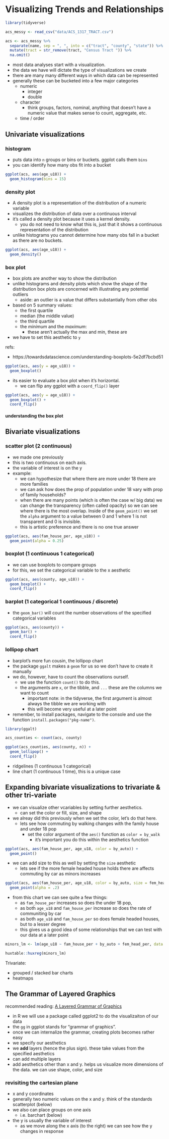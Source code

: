 # Visualizing Trends and Relationships


```r
library(tidyverse)

acs_messy <- read_csv("data/ACS_1317_TRACT.csv")

acs <- acs_messy %>% 
  separate(name, sep = ", ", into = c("tract", "county", "state")) %>% 
  mutate(tract = str_remove(tract, "Census Tract ")) %>% 
  na.omit()
```


- most data analyses start with a visualization. 
- the data we have will dictate the type of visualizations we create
- there are many many different ways in which data can be represented
- generally these can be bucketed into a few major categories
  - numeric 
    - integer
    - double
  - character 
    - think groups, factors, nominal, anything that doesn't have a numeric value that makes sense to count, aggregate, etc.
  - time / order 
  
## Univariate visualizations

### histogram

- puts data into `n` groups or bins or buckets. ggplot calls them `bins`
- you can identify how many obs fit into a bucket
  
```r
ggplot(acs, aes(age_u18)) +
  geom_histogram(bins = 15)
```

### density plot

- A density plot is a representation of the distribution of a numeric variable
- visualizes the distribution of data over a continuous interval
- it's called a density plot because it uses a kernel density.
  - you do not need to know what this is, just that it shows a continuous representation of the distribution
- unlike histograms you cannot determine how many obs fall in a bucket as there are no buckets.

```r
ggplot(acs, aes(age_u18)) +
  geom_density()
```

### box plot


- box plots are another way to show the distribution
- unlike histograms and density plots which show the shape of the distribution box plots are concerned with illustrating any potential outliers
  - aside: an outlier is a value that differs substantially from other obs
- based on 5 summary values:
  - the first quartile 
  - median (the middle value)
  - the third quartile
  - the _minimum_ and the _maximum_:
    - these aren't actually the max and min, these are 
- we have to set this aesthetic to `y`
  
refs:

- https://towardsdatascience.com/understanding-boxplots-5e2df7bcbd51

```r
ggplot(acs, aes(y = age_u18)) +
  geom_boxplot() 
```

- its easier to evaluate a box plot when it's horizontal.
  - we can flip any ggplot with a `coord_flip()` layer


  
```r
ggplot(acs, aes(y = age_u18)) +
  geom_boxplot() +
  coord_flip()
```

#### understanding the box plot

## Bivariate visualizations

### scatter plot (2 continuous)
  - we made one previously
  - this is two continuous on each axis.
  - the variable of interest is on the y
  - example:
    - we can hypothesize that where there are more under 18 there are more families
    - we can ask how does the prop of population under 18 vary with prop of family households?
    - when there are many points (which is often the case w/ big data) we can change the transparency (often called opacity) so we can see where there is the most overlap. Inside of the `geom_point()` we set the `alpha` argument to a value between 0 and 1 where 1 is not transparent and 0 is invisible.
    - this is artistic preference and there is no one true answer
    

```r
ggplot(acs, aes(fam_house_per, age_u18)) +
  geom_point(alpha = 0.25)
```

### boxplot (1 continuous 1 categorical)
  - we can use boxplots to compare groups
  - for this, we set the categorical variable to the x aesthetic
  
```r
ggplot(acs, aes(county, age_u18)) +
  geom_boxplot() +
  coord_flip()
```


### barplot (1 categorical 1 continuous / discrete)

- the `geom_bar()` will count the number observations of the specified categorical variables

```r
ggplot(acs, aes(county)) +
  geom_bar() +
  coord_flip()
```

### lollipop chart

- barplot's more fun cousin, the lollipop chart
- the package `ggalt` makes a `geom` for us so we don't have to create it manually
- we do, however, have to count the observations ourself. 
  - we use the function `count()` to do this. 
  - the arguments are `x`, or the tibble, and `...` these are the columns we want to count
    - important note: in the tidyverse, the first argument is almost always the tibble we are working with
    - this will become very useful at a later point
- remember, to install packages, navigate to the console and use the function `install.packages("pkg-name")`.

```r
library(ggalt)

acs_counties <- count(acs, county)

ggplot(acs_counties, aes(county, n)) +
  geom_lollipop() +
  coord_flip()
```


- ridgelines (1 continuous 1 categorical)
- line chart (1 continuous 1 time), this is a unique case

## Expanding bivariate visualizations to trivariate & other tri-variate

- we can visualize other vcariables by setting further aesthetics.
  - can set the color or fill, size, and shape
- we alreay did this previously when we set the color, let's do that here. 
  - lets see how commuting by walking changes with the family house and under 18 pop
    - set the color argument of the `aes()` function as `color = by_walk`
      - it's important you do this within the aesthetics function 
    
```r
ggplot(acs, aes(fam_house_per, age_u18, color = by_auto)) +
  geom_point()
```

- we can add size to this as well by setting the `size` aesthetic
  - lets see if the more female headed house holds there are affects commuting by car as minors increases

```r
ggplot(acs, aes(fam_house_per, age_u18, color = by_auto, size = fem_head_per)) +
  geom_point(alpha = .2)
```

- from this chart we can see quite a few things:
  - as `fam_house_per` increases so does the under 18 pop,
  - as both `age_u18` and `fam_house_per` increase so does the rate of communiting by car
  - as both `age_u18` and `fam_house_per` so does female headed houses, but to a lesser degree
  - this gives us a good idea of some relationships that we can test with our data at a later point

```r
minors_lm <- lm(age_u18 ~ fam_house_per + by_auto + fem_head_per, data = acs)

huxtable::huxreg(minors_lm)
```



Trivariate:

- grouped / stacked bar charts
- heatmaps 

## The Grammar of Layered Graphics

recommended reading: [A Layered Grammar of Graphics](https://vita.had.co.nz/papers/layered-grammar.pdf)

- in R we will use a package called ggplot2 to do the visualizaiton of our data 
- the `gg` in ggplot stands for "grammar of graphics".
- once we can internalize the grammar, creating plots becomes rather easy
- we specify our aesthetics
- we **add** layers (hence the plus sign). these take values from the specified aesthetics
- can add multiple layers
- add aesthetics other than x and y. helps us visualize more dimensions of the data. we can use shape, color, and size



### revisiting the cartesian plane

- x and y coordinates
- generally two numeric values on the x and y. think of the standards scatterplot (below)
- we also can place groups on one axis
  - i.e. barchart (below)
- the y is usually the variable of interest
  - as we move along the x axis (to the right) we can see how the y changes in response
  

